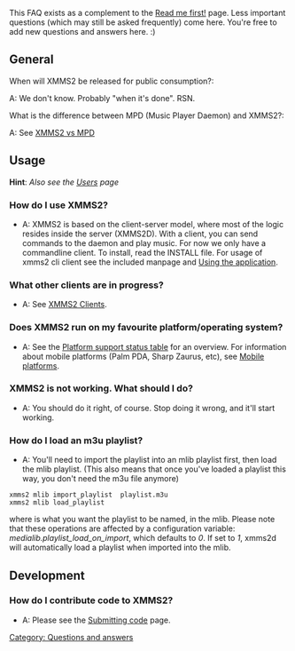 {{Navbar}}

This FAQ exists as a complement to the [[Read me first!]] page. Less important questions (which may still be asked frequently) come here. You're free to add new questions and answers here. :)

== General ==
; When will XMMS2 be released for public consumption?:
A: We don't know. Probably "when it's done". RSN.

; What is the difference between MPD (Music Player Daemon) and XMMS2?:
A: See [[XMMS2 vs MPD]]

== Usage ==
'''Hint''': ''Also see the [[Users]] page''

=== How do I use XMMS2? ===
* A: XMMS2 is based on the client-server model, where most of the logic resides inside the server (XMMS2D). With a client, you can send commands to the daemon and play music. For now we only have a commandline client. To install, read the INSTALL file. For usage of xmms2 cli client see the included manpage and [[Using the application]].

=== What other clients are in progress? ===
* A: See [[XMMS2 Clients]].

=== Does XMMS2 run on my favourite platform/operating system? ===
* A: See the [[Project Status#XMMS2_Platform_Support_Status | Platform support status table]] for an overview. For information about mobile platforms (Palm PDA, Sharp Zaurus, etc), see [[Mobile platforms]].

=== XMMS2 is not working. What should I do? ===
* A: You should do it right, of course. Stop doing it wrong, and it'll start working.

=== How do I load an m3u playlist? ===
* A: You'll need to import the playlist into an mlib playlist first, then load the mlib playlist. (This also means that once you've loaded a playlist this way, you don't need the m3u file anymore)
 xmms2 mlib import_playlist <name> playlist.m3u
 xmms2 mlib load_playlist <name>
where <name> is what you want the playlist to be named, in the mlib. Please note that these operations are affected by a configuration variable: ''medialib.playlist_load_on_import'', which defaults to ''0''. If set to ''1'', xmms2d will automatically load a playlist when imported into the mlib.

== Development ==
=== How do I contribute code to XMMS2? ===
* A: Please see the [[Submitting code]] page.

[[Category: Questions and answers]]